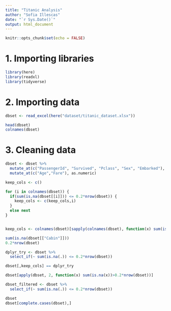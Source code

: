```yaml
---
title: "Titanic Analysis"
author: "Sofia Illescas"
date: "`r Sys.Date()`"
output: html_document
---
```


```r
knitr::opts_chunk$set(echo = FALSE)
```

# 1. Importing libraries

```r
library(here)
library(readxl)
library(tidyverse)
```

# 2. Importing data

```r

dbset <- read_excel(here("dataset/titanic_dataset.xlsx"))

head(dbset)
colnames(dbset)
```

# 3. Cleaning data

```r

dbset <- dbset %>%
  mutate_at(c("PassengerId", "Survived", "Pclass", "Sex", "Embarked"), factor) %>%
  mutate_at(c("Age","Fare"), as.numeric)

keep_cols <- c()

for (i in colnames(dbset)) {
  if(sum(is.na(dbset[[i]])) <= 0.2*nrow(dbset)) {
    keep_cols <- c(keep_cols,i)
  } 
  else next
}


keep_cols <- colnames(dbset)[sapply(colnames(dbset), function(x) sum(is.na(dbset[[x]])) <= 0.2*nrow(dbset))]

sum(is.na(dbset[["Cabin"]]))
0.2*nrow(dbset)

dplyr_try <- dbset %>%
  select_if(~ sum(is.na(.)) <= 0.2*nrow(dbset))

dbset[,keep_cols] == dplyr_try

dbset[apply(dbset, 2, function(x) sum(is.na(x))>0.2*nrow(dbset))]

dbset_filtered <- dbset %>%
  select_if(~ sum(is.na(.)) <= 0.2*nrow(dbset))

dbset
dbset[complete.cases(dbset),]
```
